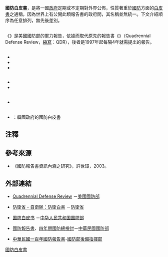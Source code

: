'''國防白皮書'''，是將一國[[政府|政府]]定期或不定期對外界公佈，性質著重於[[國防|國防]]方面的[[白皮書|白皮書]]之通稱，因為世界上有公開此類報告書的政府間，其名稱並無統一。下文介紹順序為任意排列，無先後差別。

== {{flag|USA}} ==
{{seealso|國防戰略書|四年期國防總檢}}
《{{Link-en|國防戰略書|National Defense Strategy}}》是美國國防部的軍力報告，依據{{Link-en|2017年度美國國防授權法|National Defense Authorization Act for FY2017}}而取代原先的報告書《{{tsl|en|Quadrennial Defense Review|四年期國防總檢}}》（Quadrennial Defense Review，[[縮寫|縮寫]]：QDR），後者是1997年起每隔4年就需提出的報告。

== {{flag|UK}} ==
*{{tsl|en|Strategic Defence and Security Review 2010|2010年戰略國防與安全審查書}}
*{{tsl|en|Strategic Defence and Security Review 2015|2015年戰略國防與安全審查書}}
*{{tsl|en|Strategic Defence and Security Review 2020|2020年戰略國防與安全審查書}}

== {{flag|PRC}} ==
{{Wikisource|中华人民共和国国防白皮书}}
{{seealso|中华人民共和国国防白皮书}}

== {{flag|JPN}} ==
{{seealso|防衛白皮書}}

== {{flag|ROC}} ==
{{seealso|國防報告書}}

== {{flag|FRA}} ==
*{{link-en|2013年法國國防和國家安全白皮書|2013 French White Paper on Defence and National Security}}
*{{link-en|2008年法國國防和國家安全白皮書|2008 French White Paper on Defence and National Security}}

=={{flag|GER}}==
*{{Link-de|德國聯邦國防軍白皮書|Weißbuch (Bundeswehr)}}

== {{flag|ROK}} ==
*{{link-ko|韓國國防白皮書|국방백서}}：韓國政府的國防白皮書

== 注釋 ==
{{reflist}}

== 參考來源 ==
*《國防報告書資訊內涵之研究》，許世璋，2003。

== 外部連結 ==
*{{en}}[http://www.defense.gov/qdr/ Quadrennial Defense Review] {{Wayback|url=http://www.defense.gov/qdr/ |date=20150721042033 }}－[[美國國防部|美國國防部]]
*{{ja}}[http://www.mod.go.jp/j/publication/wp/ 防衛省・自衛隊：防衛白書] {{Wayback|url=http://www.mod.go.jp/j/publication/wp/ |date=20201228120640 }}－[[防衛省|防衛省]]
*{{zh-cn}}[http://www.mod.gov.cn/affair/book.htm 国防白皮书] {{Wayback|url=http://www.mod.gov.cn/affair/book.htm |date=20200218053605 }}－[[中华人民共和国国防部|中华人民共和国国防部]]
*{{zh-tw}}[https://web.archive.org/web/20080724074825/http://report.mnd.gov.tw/ 國防報告書]、[https://web.archive.org/web/20160417023050/http://qdr.mnd.gov.tw/ 四年期國防總檢討]－[[中華民國國防部|中華民國國防部]]
*{{zh-tw}}[https://web.archive.org/web/20150428214135/http://afrc.mnd.gov.tw/mndreport/minister.html 中華民國一百年國防報告書]-[[國防部後備指揮部|國防部後備指揮部]]

{{小作品}}                              
[[Category:國防白皮書|]]